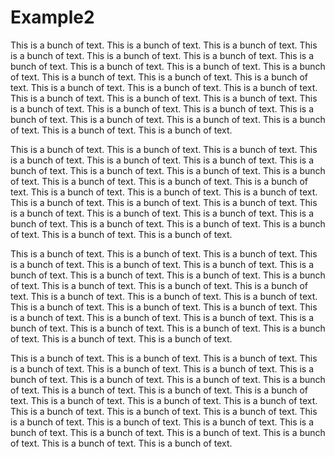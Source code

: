 # Example2

This is a bunch of text.  This is a bunch of text.  This is a bunch of text.  This is a bunch of text.  This is a bunch of text.  This is a bunch of text.  This is a bunch of text.  This is a bunch of text.  This is a bunch of text.  This is a bunch of text.  This is a bunch of text.  This is a bunch of text.  This is a bunch of text.  This is a bunch of text.  This is a bunch of text.  This is a bunch of text.  This is a bunch of text.  This is a bunch of text.  This is a bunch of text.  This is a bunch of text.  This is a bunch of text.  This is a bunch of text.  This is a bunch of text.  This is a bunch of text.  This is a bunch of text.  This is a bunch of text.  This is a bunch of text.  This is a bunch of text. 

This is a bunch of text.  This is a bunch of text.  This is a bunch of text.  This is a bunch of text.  This is a bunch of text.  This is a bunch of text.  This is a bunch of text.  This is a bunch of text.  This is a bunch of text.  This is a bunch of text.  This is a bunch of text.  This is a bunch of text.  This is a bunch of text.  This is a bunch of text.  This is a bunch of text.  This is a bunch of text.  This is a bunch of text.  This is a bunch of text.  This is a bunch of text.  This is a bunch of text.  This is a bunch of text.  This is a bunch of text.  This is a bunch of text.  This is a bunch of text.  This is a bunch of text.  This is a bunch of text.  This is a bunch of text.  This is a bunch of text. 

This is a bunch of text.  This is a bunch of text.  This is a bunch of text.  This is a bunch of text.  This is a bunch of text.  This is a bunch of text.  This is a bunch of text.  This is a bunch of text.  This is a bunch of text.  This is a bunch of text.  This is a bunch of text.  This is a bunch of text.  This is a bunch of text.  This is a bunch of text.  This is a bunch of text.  This is a bunch of text.  This is a bunch of text.  This is a bunch of text.  This is a bunch of text.  This is a bunch of text.  This is a bunch of text.  This is a bunch of text.  This is a bunch of text.  This is a bunch of text.  This is a bunch of text.  This is a bunch of text.  This is a bunch of text.  This is a bunch of text. 

This is a bunch of text.  This is a bunch of text.  This is a bunch of text.  This is a bunch of text.  This is a bunch of text.  This is a bunch of text.  This is a bunch of text.  This is a bunch of text.  This is a bunch of text.  This is a bunch of text.  This is a bunch of text.  This is a bunch of text.  This is a bunch of text.  This is a bunch of text.  This is a bunch of text.  This is a bunch of text.  This is a bunch of text.  This is a bunch of text.  This is a bunch of text.  This is a bunch of text.  This is a bunch of text.  This is a bunch of text.  This is a bunch of text.  This is a bunch of text.  This is a bunch of text.  This is a bunch of text.  This is a bunch of text.  This is a bunch of text. 
